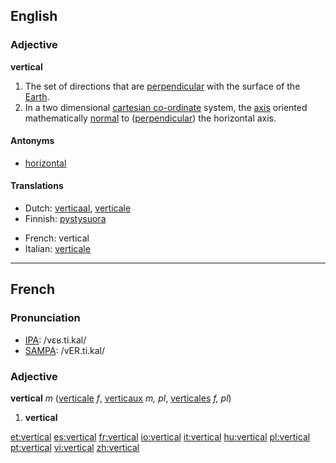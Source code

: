 ==English==
===Adjective===
'''vertical'''

#The set of directions that are [[perpendicular]] with the surface of the [[Earth]].
#In a two dimensional [[cartesian co-ordinate]] system, the [[axis]] oriented mathematically  [[normal]] to ([[perpendicular]]) the horizontal axis.

====Antonyms====
*[[horizontal]]

====Translations====
{{top}}
*Dutch: [[verticaal]], [[verticale]]
*Finnish: [[pystysuora]]
{{mid}}
*French: vertical
*Italian: [[verticale]]
{{bottom}}

----

==French==

===Pronunciation===
*[[w:IPA|IPA]]: /vɛʁ.ti.kal/
*[[w:SAMPA|SAMPA]]: /vER.ti.kal/

===Adjective===
{{fr-infl-adj|sm=vertical|sf=verticale|pm=verticaux|pf=verticales|smp=vɛʁ.ti.kal|sfp=vɛʁ.ti.kal|pmp=vɛʁ.ti.kɔ|pfp=vɛʁ.ti.kal}}
'''vertical''' ''m'' ([[verticale]] ''f'', [[verticaux]] ''m, pl'', [[verticales]] ''f, pl'')

#'''vertical'''

[[et:vertical]]
[[es:vertical]]
[[fr:vertical]]
[[io:vertical]]
[[it:vertical]]
[[hu:vertical]]
[[pl:vertical]]
[[pt:vertical]]
[[vi:vertical]]
[[zh:vertical]]